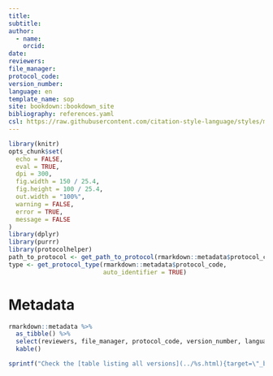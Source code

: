 ```yaml
---
title:
subtitle:
author: 
  - name:
    orcid:
date:
reviewers:
file_manager:
protocol_code:
version_number:
language: en
template_name: sop
site: bookdown::bookdown_site
bibliography: references.yaml
csl: https://raw.githubusercontent.com/citation-style-language/styles/master/research-institute-for-nature-and-forest.csl
---
```


```{=html}
<!--
Instructions for drawing up the protocol:

Below you will find the different parts of a protocol.
In the accompanying separate `Rmd` files you will find a description of what must be mentioned with each part.
It is in those files that you need to edit.
Not all parts always apply.
In those cases, leave the title headings and explicitly state "not applicable".
-->
```
```r
library(knitr)
opts_chunk$set(
  echo = FALSE,
  eval = TRUE,
  dpi = 300,
  fig.width = 150 / 25.4,
  fig.height = 100 / 25.4,
  out.width = "100%",
  warning = FALSE,
  error = TRUE,
  message = FALSE
)
library(dplyr)
library(purrr)
library(protocolhelper)
path_to_protocol <- get_path_to_protocol(rmarkdown::metadata$protocol_code)
type <- get_protocol_type(rmarkdown::metadata$protocol_code,
                          auto_identifier = TRUE)
```

# Metadata {.unnumbered}

```r
rmarkdown::metadata %>%
  as_tibble() %>%
  select(reviewers, file_manager, protocol_code, version_number, language) %>%
  kable()
```

```r
sprintf("Check the [table listing all versions](../%s.html){target=\"_blank\"} to see if a more recent version is available.", type) |> cat()
```
